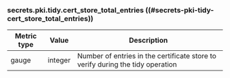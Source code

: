 ### secrets.pki.tidy.cert_store_total_entries ((#secrets-pki-tidy-cert_store_total_entries))

Metric type | Value   | Description
----------- | ------- | -----------
gauge       | integer | Number of entries in the certificate store to verify during the tidy operation